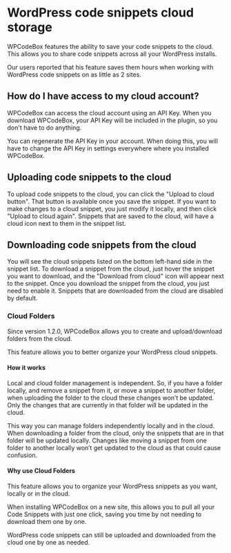 WordPress code snippets cloud storage
=====================================

WPCodeBox features the ability to save your code snippets to the cloud. This allows you to share code snippets across all your WordPress installs.

Our users reported that his feature saves them hours when working with WordPress code snippets on as little as 2 sites.

How do I have access to my cloud account?
-----------------------------------------

WPCodeBox can access the cloud account using an API Key. When you download WPCodeBox, your API Key will be included in the plugin, so you don't have to do anything.

You can regenerate the API Key in your account. When doing this, you will have to change the API Key in settings everywhere where you installed WPCodeBox.

Uploading code snippets to the cloud
------------------------------------

To upload code snippets to the cloud, you can click the "Upload to cloud button". That button is available once you save the snippet. If you want to make changes to a cloud snippet, you just modify it locally, and then click "Upload to cloud again". Snippets that are saved to the cloud, will have a cloud icon next to them in the snippet list.

Downloading code snippets from the cloud
----------------------------------------

You will see the cloud snippets listed on the bottom left-hand side in the snippet list. To download a snippet from the cloud, just hover the snippet you want to download, and the "Download from cloud" icon will appear next to the snippet. Once you download the snippet from the cloud, you just need to enable it. Snippets that are downloaded from the cloud are disabled by default.


### Cloud Folders
Since version 1.2.0, WPCodeBox allows you to create and upload/download folders from the cloud.

This feature allows you to better organize your WordPress cloud snippets.

#### How it works
Local and cloud folder management is independent. So, if you have a folder locally, and remove a snippet from it, or move a snippet to another folder, when uploading the folder to the cloud these changes won’t be updated. Only the changes that are currently in that folder will be updated in the cloud.

This way you can manage folders independently locally and in the cloud. When downloading a folder from the cloud, only the snippets that are in that folder will be updated locally. Changes like moving a snippet from one folder to another locally won’t get updated to the cloud as that could cause confusion.

#### Why use Cloud Folders
This feature allows you to organize your WordPress snippets as you want, locally or in the cloud.

When installing WPCodeBox on a new site, this allows you to pull all your Code Snippets with just one click, saving you time by not needing to download them one by one.

WordPress code snippets can still be uploaded and downloaded from the cloud one by one as needed.